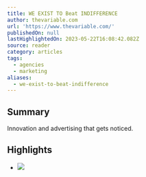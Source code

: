 ```yaml
---
title: WE EXIST TO Beat INDIFFERENCE
author: thevariable.com
url: 'https://www.thevariable.com/'
publishedOn: null
lastHighlightedOn: 2023-05-22T16:08:42.082Z
source: reader
category: articles
tags:
  - agencies
  - marketing
aliases:
  - we-exist-to-beat-indifference
---
```

## Summary

Innovation and advertising that gets noticed.

## Highlights
- ![](https://global-uploads.webflow.com/6387292b497f3bfaa481d2fb/63dffc020c95fc20fc27a9fc_NAPA.jpg)

